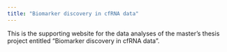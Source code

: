 ```yaml
---
title: "Biomarker discovery in cfRNA data"
---
```


This is the supporting website for the data analyses of the master's thesis
project entitled "Biomarker discovery in cfRNA data".
